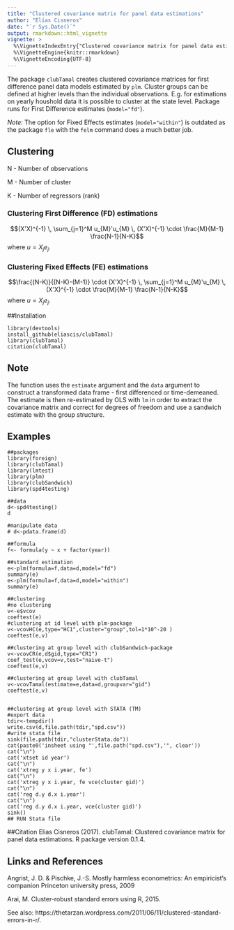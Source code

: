 ---
title: "Clustered covariance matrix for panel data estimations"
author: "Elías Cisneros"
date: "`r Sys.Date()`"
output: rmarkdown::html_vignette
vignette: >
  %\VignetteIndexEntry{"Clustered covariance matrix for panel data estimations"}
  %\VignetteEngine{knitr::rmarkdown}
  %\VignetteEncoding{UTF-8}
---

The package `clubTamal` creates clustered covariance matrices for first difference panel data models estimated by `plm`. Cluster groups can be defined at higher levels than the individual observations. E.g. for estimations on yearly houshold data it is possible to cluster at the state level. 
Package runs for First Difference estimates (`model="fd"`). 

*Note:* The option for Fixed Effects estimates (`model="within"`) is outdated as the package `fle` with the `felm` command does a much better job.
    
## Clustering
N - Number of observations

M - Number of cluster 

K - Number of regressors (rank)

### Clustering First Difference (FD) estimations

$$(X'X)^{-1} \, \sum_{j=1}^M u_{M}'u_{M} \, (X'X)^{-1} \cdot \frac{M}{M-1} \frac{N-1}{N-K}$$
where $u = X_{j} e_{j}$.

### Clustering Fixed Effects (FE) estimations

$$\frac{(N-K)}{(N-K)-(M-1)} \cdot (X'X)^{-1} \, \sum_{j=1}^M u_{M}'u_{M} \, (X'X)^{-1} \cdot \frac{M}{M-1} \frac{N-1}{N-K}$$
where $u = X_{j} e_{j}$.

##Installation
```
library(devtools)
install_github(eliascis/clubTamal)
library(clubTamal)
citation(clubTamal)
```


## Note 
The function uses the `estimate` argument and the `data` argument to construct a transformed data frame
- first differenced or time-demeaned. The estimate is then re-estimated by OLS with `lm` in order to extract the
covariance matrix and correct for degrees of freedom and use a sandwich estimate with the group structure.



## Examples

```
##packages
library(foreign)
library(clubTamal)
library(lmtest)
library(plm)
library(clubSandwich)
library(spd4testing)

##data
d<-spd4testing()
d

#manipulate data
# d<-pdata.frame(d)

##formula
f<- formula(y ~ x + factor(year))

##standard estimation
e<-plm(formula=f,data=d,model="fd")
summary(e)
e<-plm(formula=f,data=d,model="within")
summary(e)

##clustering
#no clustering
v<-e$vcov
coeftest(e)
#clustering at id level with plm-package
v<-vcovHC(e,type="HC1",cluster="group",tol=1*10^-20 )
coeftest(e,v)

##clustering at group level with clubSandwich-package
v<-vcovCR(e,d$gid,type="CR1")
coef_test(e,vcov=v,test="naive-t")
coeftest(e,v)

##clustering at group level with clubTamal
v<-vcovTamal(estimate=e,data=d,groupvar="gid")
coeftest(e,v)


##clustering at group level with STATA (TM)
#export data
tdir<-tempdir()
write.csv(d,file.path(tdir,"spd.csv"))
#write stata file
sink(file.path(tdir,"clusterStata.do"))
cat(paste0('insheet using "',file.path("spd.csv"),'", clear'))
cat("\n")
cat('xtset id year')
cat("\n")
cat('xtreg y x i.year, fe')
cat("\n")
cat('xtreg y x i.year, fe vce(cluster gid)')
cat("\n")
cat('reg d.y d.x i.year')
cat("\n")
cat('reg d.y d.x i.year, vce(cluster gid)')
sink()
## RUN Stata file
``` 







##Citation
Elias Cisneros (2017). clubTamal: Clustered covariance matrix for panel
  data estimations. R package version 0.1.4.

## Links and References
Angrist, J. D. & Pischke, J.-S. Mostly harmless econometrics: An empiricist's companion Princeton university press, 2009

Arai, M. Cluster-robust standard errors using R, 2015.

See also: https://thetarzan.wordpress.com/2011/06/11/clustered-standard-errors-in-r/.


